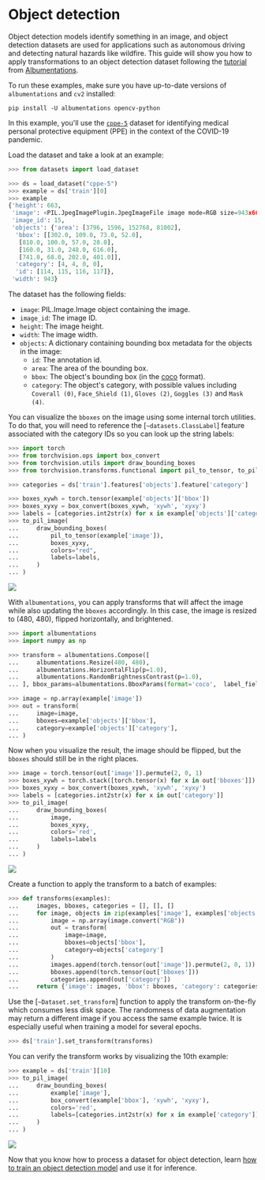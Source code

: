 # Object detection

Object detection models identify something in an image, and object detection datasets are used for applications such as autonomous driving and detecting natural hazards like wildfire. This guide will show you how to apply transformations to an object detection dataset following the [tutorial](https://albumentations.ai/docs/3-basic-usage/bounding-boxes-augmentations/) from [Albumentations](https://albumentations.ai/docs/).

To run these examples, make sure you have up-to-date versions of `albumentations` and `cv2` installed:

```
pip install -U albumentations opencv-python
```

In this example, you'll use the [`cppe-5`](https://huggingface.co/datasets/cppe-5) dataset for identifying medical personal protective equipment (PPE) in the context of the COVID-19 pandemic.

Load the dataset and take a look at an example:

```py
>>> from datasets import load_dataset

>>> ds = load_dataset("cppe-5")
>>> example = ds['train'][0]
>>> example
{'height': 663,
 'image': <PIL.JpegImagePlugin.JpegImageFile image mode=RGB size=943x663 at 0x7FC3DC756250>,
 'image_id': 15,
 'objects': {'area': [3796, 1596, 152768, 81002],
  'bbox': [[302.0, 109.0, 73.0, 52.0],
   [810.0, 100.0, 57.0, 28.0],
   [160.0, 31.0, 248.0, 616.0],
   [741.0, 68.0, 202.0, 401.0]],
  'category': [4, 4, 0, 0],
  'id': [114, 115, 116, 117]},
 'width': 943}
```

The dataset has the following fields:

- `image`: PIL.Image.Image object containing the image.
- `image_id`: The image ID.
- `height`: The image height.
- `width`: The image width.
- `objects`: A dictionary containing bounding box metadata for the objects in the image:
  - `id`: The annotation id.
  - `area`: The area of the bounding box.
  - `bbox`: The object's bounding box (in the [coco](https://albumentations.ai/docs/getting_started/bounding_boxes_augmentation/#coco) format).
  - `category`: The object's category, with possible values including `Coverall (0)`, `Face_Shield (1)`, `Gloves (2)`, `Goggles (3)` and `Mask (4)`.

You can visualize the `bboxes` on the image using some internal torch utilities. To do that, you will need to reference the [`~datasets.ClassLabel`] feature associated with the category IDs so you can look up the string labels:

    
```py
>>> import torch
>>> from torchvision.ops import box_convert
>>> from torchvision.utils import draw_bounding_boxes
>>> from torchvision.transforms.functional import pil_to_tensor, to_pil_image

>>> categories = ds['train'].features['objects'].feature['category']

>>> boxes_xywh = torch.tensor(example['objects']['bbox'])
>>> boxes_xyxy = box_convert(boxes_xywh, 'xywh', 'xyxy')
>>> labels = [categories.int2str(x) for x in example['objects']['category']]
>>> to_pil_image(
...     draw_bounding_boxes(
...         pil_to_tensor(example['image']),
...         boxes_xyxy,
...         colors="red",
...         labels=labels,
...     )
... )
```

<div class="flex justify-center">
    <img src="https://huggingface.co/datasets/huggingface/documentation-images/resolve/main/datasets/visualize_detection_example.png">
</div>


With `albumentations`, you can apply transforms that will affect the image while also updating the `bboxes` accordingly. In this case, the image is resized to (480, 480), flipped horizontally, and brightened. 

```py
>>> import albumentations
>>> import numpy as np

>>> transform = albumentations.Compose([
...     albumentations.Resize(480, 480),
...     albumentations.HorizontalFlip(p=1.0),
...     albumentations.RandomBrightnessContrast(p=1.0),
... ], bbox_params=albumentations.BboxParams(format='coco',  label_fields=['category']))

>>> image = np.array(example['image'])
>>> out = transform(
...     image=image,
...     bboxes=example['objects']['bbox'],
...     category=example['objects']['category'],
... )
```

Now when you visualize the result, the image should be flipped, but the `bboxes` should still be in the right places.

```py
>>> image = torch.tensor(out['image']).permute(2, 0, 1)
>>> boxes_xywh = torch.stack([torch.tensor(x) for x in out['bboxes']])
>>> boxes_xyxy = box_convert(boxes_xywh, 'xywh', 'xyxy')
>>> labels = [categories.int2str(x) for x in out['category']]
>>> to_pil_image(
...     draw_bounding_boxes(
...         image,
...         boxes_xyxy,
...         colors='red',
...         labels=labels
...     )
... )
```

<div class="flex justify-center">
    <img src="https://huggingface.co/datasets/huggingface/documentation-images/resolve/main/datasets/visualize_detection_example_transformed.png">
</div>

Create a function to apply the transform to a batch of examples:

```py
>>> def transforms(examples):
...     images, bboxes, categories = [], [], []
...     for image, objects in zip(examples['image'], examples['objects']):
...         image = np.array(image.convert("RGB"))
...         out = transform(
...             image=image,
...             bboxes=objects['bbox'],
...             category=objects['category']
...         )
...         images.append(torch.tensor(out['image']).permute(2, 0, 1))
...         bboxes.append(torch.tensor(out['bboxes']))
...         categories.append(out['category'])
...     return {'image': images, 'bbox': bboxes, 'category': categories}
```

Use the [`~Dataset.set_transform`] function to apply the transform on-the-fly which consumes less disk space. The randomness of data augmentation may return a different image if you access the same example twice. It is especially useful when training a model for several epochs.

```py
>>> ds['train'].set_transform(transforms)
```

You can verify the transform works by visualizing the 10th example:

```py
>>> example = ds['train'][10]
>>> to_pil_image(
...     draw_bounding_boxes(
...         example['image'],
...         box_convert(example['bbox'], 'xywh', 'xyxy'),
...         colors='red',
...         labels=[categories.int2str(x) for x in example['category']]
...     )
... )
```

<div class="flex justify-center">
    <img src="https://huggingface.co/datasets/huggingface/documentation-images/resolve/main/datasets/visualize_detection_example_transformed_2.png">
</div>

<Tip>

Now that you know how to process a dataset for object detection, learn
[how to train an object detection model](https://colab.research.google.com/github/NielsRogge/Transformers-Tutorials/blob/master/YOLOS/Fine_tuning_YOLOS_for_object_detection_on_custom_dataset_(balloon).ipynb)
and use it for inference.

</Tip>
